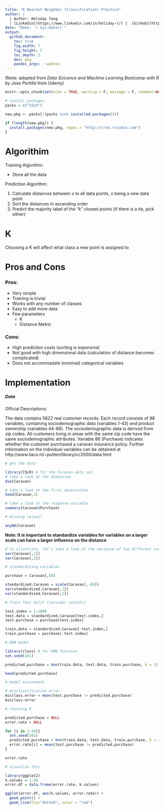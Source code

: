 ```yaml
---
title: "K Nearest Neighbor (Classification) Practice"
author: |
  | Author: Holiday Tang
  | [LinkeDin](https://www.linkedin.com/in/holiday-t/) |  [GitHub](https://github.com/holiday007) | [Kaggle Novice](https://www.kaggle.com/holibae007)
date: "Date: `r Sys.Date()`"
output:
  github_document:
    toc: true
    fig_width: 7
    fig_height: 5
    toc_depth: 2
    dev: png
    pandoc_args: --webtex
---
```


(Note: adopted from *Data Scicence and Machine Learning Bootcamp with R* by *Jose Portilla* from Udemy) 

```r
knitr::opts_chunk$set(echo = TRUE, warning = F, message = F, comment=NA, cache=T)

# install packages
packs = c("ISLR")

new.pkg <- packs[!(packs %in% installed.packages())]

if (length(new.pkg)) {
  install.packages(new.pkg, repos = "http://cran.rstudio.com")
}
```

# Algorithim

Training Algorithm:  
  
  - Store all the data
  
Prediction Algorithm:
  
  1. Calculate distances between x to all data points, x being a new data point
  2. Sort the distances in ascending order
  3. Predict the majority label of the "k" closest points (if there is a tie, pick either)
  
# K

Choosing a K will affect what class a new point is assigned to

# Pros and Cons

### Pros:

* Very simple
* Training is trivial
* Works with any number of classes
* Easy to add more data
* Few parameters
  - K
  - Distance Metric
  
### Cons:

* High prediction costs (sorting is expensive)
* Not good with high dimensional data (calculation of distance becomes complicated)
* Does not accommadate (nominal) categorical variables

# Implementation

##### Data 

Official Descriptions:

The data contains 5822 real customer records. Each record consists of 86 variables, containing sociodemographic data (variables 1-43) and product ownership (variables 44-86). The sociodemographic data is derived from zip codes. All customers living in areas with the same zip code have the same sociodemographic attributes. Variable 86 (Purchase) indicates whether the customer purchased a caravan insurance policy. Further information on the individual variables can be obtained at http://www.liacs.nl/~putten/library/cc2000/data.html


```r
# get the data

library(ISLR) # for the Caravan data set
# take a look at the dimension
dim(Caravan)

# take a look at the first observation
head(Caravan,1)

# take a look at the response variable
summary(Caravan$Purchase)
```

```r
# missing values?

anyNA(Caravan)
```

**Note: It is important to standardize variables for variables on a larger scale can have a larger influence on the distance**

```r
# to illustrate, let's take a look at the variance of two different variables
var(Caravan[,1])
var(Caravan[,2])
```


```r
# standardizing variables

purchase = Caravan[,86]

standardized.Caravan = scale(Caravan[,-86])
var(standardized.Caravan[,1])
var(standardized.Caravan[,2])
```

```r
# Train Test Split (consider catools)

test.index = 1:1000
test.data = standardized.Caravan[test.index,]
test.purchase = purchase[test.index]

train.data = standardized.Caravan[-test.index,]
train.purchase = purchase[-test.index]
```

```r
# KNN model

library(class) # for KNN function
set.seed(101)

predicted.purchase = knn(train.data, test.data, train.purchase, k = 1)

head(predicted.purchase)
```

```r
# model assessment

# misclassification error
misclass.error = mean(test.purchase != predicted.purchase)
misclass.error
```

```r
# choosing K

predicted.purchase = NULL
error.rate = NULL

for (i in 1:20){
  set.seed(101)
  predicted.purchase = knn(train.data, test.data, train.purchase, k = i)
  error.rate[i] = mean(test.purchase != predicted.purchase)
}

error.rate
```

```r
# visualize this

library(ggplot2)
k.values = 1:20
error.df = data.frame(error.rate, k.values)

ggplot(error.df, aes(k.values, error.rate)) + 
  geom_point() +
  geom_line(lty="dotted", color = "red")
```

